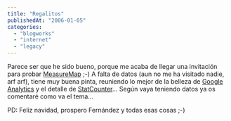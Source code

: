 ```yaml
---
title: "Regalitos"
publishedAt: "2006-01-05"
categories: 
  - "blogworks"
  - "internet"
  - "legacy"
---
```


Parece ser que he sido bueno, porque me acaba de llegar una invitación para probar [MeasureMap](http://www.measuremap.com) ;-) A falta de datos (aun no me ha visitado nadie, arf arf), tiene muy buena pinta, reuniendo lo mejor de la belleza de [Google Analytics](http://www.google.com/analytics/) y el detalle de [StatCounter](http://www.statcounter.com/)... Según vaya teniendo datos ya os comentaré como va el tema...

PD: Feliz navidad, prospero Fernández y todas esas cosas ;-)
